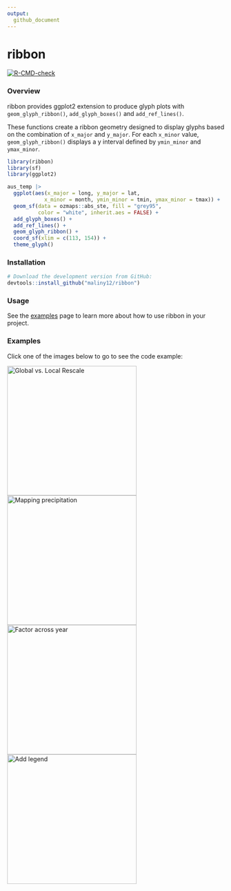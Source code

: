 ```yaml
---
output: 
  github_document
---
```


# ribbon

  <!-- badges: start -->
  [![R-CMD-check](https://github.com/maliny12/glyph/actions/workflows/R-CMD-check.yaml/badge.svg)](https://github.com/maliny12/glyph/actions/workflows/R-CMD-check.yaml)
  <!-- badges: end -->

### Overview

ribbon provides ggplot2 extension to produce glyph plots with `geom_glyph_ribbon()`,
`add_glyph_boxes()` and `add_ref_lines()`.

These functions create a ribbon geometry designed to display glyphs
based on the combination of `x_major` and `y_major`. For each `x_minor`
value, `geom_glyph_ribbon()` displays a y interval defined by
`ymin_minor` and `ymax_minor`. 

```r
library(ribbon)
library(sf)
library(ggplot2)

aus_temp |>
  ggplot(aes(x_major = long, y_major = lat,
            x_minor = month, ymin_minor = tmin, ymax_minor = tmax)) +
  geom_sf(data = ozmaps::abs_ste, fill = "grey95",
          color = "white", inherit.aes = FALSE) +
  add_glyph_boxes() +
  add_ref_lines() +
  geom_glyph_ribbon() +
  coord_sf(xlim = c(113, 154)) +
  theme_glyph()

```

### Installation

```r
# Download the development version from GitHub:
devtools::install_github("maliny12/ribbon")
```


### Usage 

See the [examples](https://maliny12.github.io/ribbon/articles/Examples.html) page to learn more about how to use ribbon in your project.

### Examples

Click one of the images below to go to see the code example:


<a href="https://maliny12.github.io/ribbon/articles/Examples.html#comparison-between-global-rescale-and-local-rescale"><img width="300" src="https://maliny12.github.io/ribbon/articles/Examples_files/figure-html/unnamed-chunk-3-1.png" alt="Global vs. Local Rescale"></img></a>
<a href="https://maliny12.github.io/ribbon/articles/Examples.html#mapping-precipitation-across-australia-with-glyphs"><img width="300" src="https://maliny12.github.io/ribbon/articles/Examples_files/figure-html/unnamed-chunk-4-1.png" alt="Mapping precipitation"></img></a>
<a href="https://maliny12.github.io/ribbon/articles/Examples.html#comparative-visualization-by-factors-across-years"><img width="300" src="https://maliny12.github.io/ribbon/articles/Examples_files/figure-html/unnamed-chunk-5-1.png" alt="Factor across year"></img></a>
<a href="https://maliny12.github.io/ribbon/articles/Examples.html#integrating-legends-in-map-visualizations"><img width="300" src="https://maliny12.github.io/ribbon/articles/Examples_files/figure-html/asepx-1.png" alt="Add legend"></img></a>





